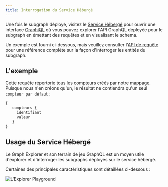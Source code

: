 ```yaml
---
title: Interrogation du Service Hébergé
---
```


Une fois le subgraph déployé, visitez le [Service Hébergé](https://thegraph.com/hosted-service/) pour ouvrir une interface [GraphiQL](https://github.com/graphql/graphiql) où vous pouvez explorer l'API GraphQL déployée pour le subgraph en émettant des requêtes et en visualisant le schema.

Un exemple est fourni ci-dessous, mais veuillez consulter l'[API de requête](/querying/graphql-api) pour une référence complète sur la façon d'interroger les entités du subgraph.

## L'exemple

Cette requête répertorie tous les compteurs créés par notre mappage. Puisque nous n'en créons qu'un, le résultat ne contiendra qu'un seul `compteur par défaut` :

```graphql
{
   compteurs {
     identifiant
     valeur
   }
}
```

## Usage du Service Hébergé

Le Graph Explorer et son terrain de jeu GraphQL est un moyen utile d'explorer et d'interroger les subgraphs déployés sur le service hébergé.

Certaines des principales caractéristiques sont détaillées ci-dessous :

![L'Explorer Playground](/img/explorer-playground.png)
